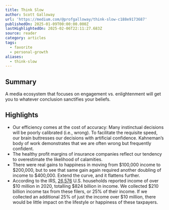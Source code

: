 ```yaml
---
title: Think Slow
author: Scott Galloway
url: 'https://medium.com/@profgalloway/think-slow-c188e9173687'
publishedOn: 2025-01-09T00:00:00.000Z
lastHighlightedOn: 2025-02-06T22:11:27.683Z
source: reader
category: articles
tags:
  - favorite
  - personal-growth
aliases:
  - think-slow
---
```

## Summary

A media ecosystem that focuses on engagement vs. enlightenment will get you to whatever conclusion sanctifies your beliefs.

## Highlights
- Our efficiency comes at the cost of accuracy: Many instinctual decisions will be poorly calibrated (i.e., wrong). To facilitate the requisite speed, our brain buttresses our decisions with artificial confidence. Kahneman’s body of work demonstrates that we are often wrong but frequently confident.
- The healthy profit margins of insurance companies reflect our tendency to overestimate the likelihood of calamities.
- There were real gains to happiness in moving from $100,000 income to $200,000, but to see that same gain again required another doubling of income to $400,000. Extend the curve, and it flattens further.
- According to the IRS, [26,576](https://www.irs.gov/pub/irs-pdf/p1304.pdf#page=51) U.S. households reported income of over $10 million in 2020, totalling $824 billion in income. We collected $210 billion income tax from these filers, or 25% of their income. If we collected an additional 25% of just the income over $10 million, there would be little impact on the lifestyle or happiness of these taxpayers.
